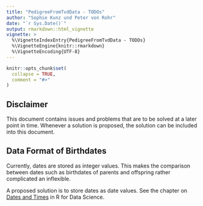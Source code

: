 ```yaml
---
title: "PedigreeFromTvdData - TODOs"
author: "Sophie Kunz und Peter von Rohr"
date: "`r Sys.Date()`"
output: rmarkdown::html_vignette
vignette: >
  %\VignetteIndexEntry{PedigreeFromTvdData - TODOs}
  %\VignetteEngine{knitr::rmarkdown}
  %\VignetteEncoding{UTF-8}
---
```


```r
knitr::opts_chunk$set(
  collapse = TRUE,
  comment = "#>"
)
```


## Disclaimer
This document contains issues and problems that are to be solved at a later point in time. Whenever a solution is proposed, the solution can be included into this document.


## Data Format of Birthdates
Currently, dates are stored as integer values. This makes the comparison between dates such as birthdates of parents and offspring rather complicated an inflexible.

A proposed solution is to store dates as date values. See the chapter on [Dates and Times](http://r4ds.had.co.nz/dates-and-times.html) in R for Data Science.

